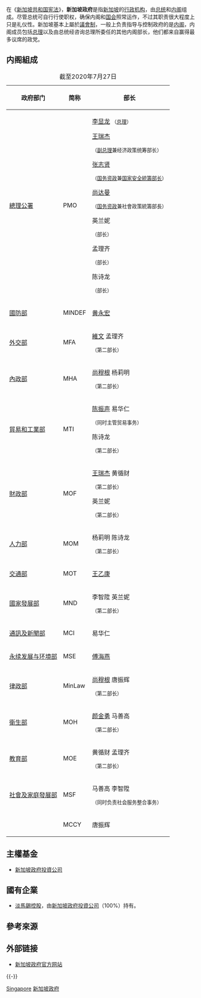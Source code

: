 {{新加坡政治}}
在《[[新加坡宪法|新加坡共和国宪法]]》，'''新加坡政府'''是指[[新加坡|新加坡]]的[[行政机构|行政机构]]，由[[新加坡总统|总统]]和[[新加坡内阁|内阁]]组成。尽管总统可自行行使职权，确保内阁和[[新加坡国会|国会]]照常运作，不过其职责很大程度上只是礼仪性。新加坡基本上屬於[[議會制|議會制]]，一般上负责指导与控制政府的是[[内阁|内阁]]，内阁成员包括[[新加坡总理|总理]]以及由总统经咨询总理所委任的其他内阁部长，他们都来自{{link-en|新加坡国会选举|Parliamentary elections in Singapore|大选中}}赢得最多议席的政党。

==内阁組成==
{| class="wikitable"
|+
截至2020年7月27日
!政府部门
!简称
!部长
|-
|[[新加坡總理公署|總理公署]]
|PMO
|[[李显龙|李显龙]]
<small>（[[新加坡總理|总理]]）</small>

[[王瑞杰|王瑞杰]]

<small>（[[新加坡總理|副总理]]兼经济政策统筹部长）</small>

[[张志贤|张志贤]]

<small>（[[國務資政_(新加坡)|国务资政]]兼[[国家安全統籌部长|国家安全統籌部长]]）</small>

[[尚达曼|尚达曼]]

<small>（[[國務資政_(新加坡)|国务资政]]兼社會政策統籌部長）</small>

英兰妮

<small>（部长）</small>

孟理齐

<small>（部长）</small>

陈诗龙

<small>（部长）</small>
|-
|[[新加坡國防部|國防部]]
|MINDEF
|[[黄永宏|黄永宏]]
|-
|[[新加坡外交部|外交部]]
|MFA
|[[維文_(新加坡)|維文]]
孟理齐

<small>（第二部长）</small>
|-
|[[內政部_(新加坡)|內政部]]
|MHA
|[[尚穆根|尚穆根]]
杨莉明

<small>（第二部长）</small>
|-
|[[新加坡貿易和工業部|貿易和工業部]]
|MTI
|[[陈振声_(政治人物)|陈振声]]
易华仁

<small>（同时主管贸易事务）</small>

陈诗龙

<small>（第二部长）</small>
|-
|[[財政部_(新加坡)|財政部]]
|MOF
|[[王瑞杰|王瑞杰]]
黄循财

<small>（第二部长）</small>

英兰妮

<small>（第二部长）</small>
|-
|[[新加坡人力部|人力部]]
|MOM
|杨莉明
陈诗龙

<small>（第二部长）</small>
|-
|[[新加坡交通部|交通部]]
|MOT
|[[王乙康|王乙康]]
|-
|[[新加坡國家發展部|國家發展部]]
|MND
|李智陞
英兰妮

<small>（第二部长）</small>
|-
|[[新加坡通訊及新聞部|通訊及新聞部]]
|MCI
|易华仁
|-
|[[新加坡永续发展与环境部|永续发展与环境部]]
|MSE
|[[傅海燕|傅海燕]]
|-
|[[新加坡律政部|律政部]]
|MinLaw
|[[尚穆根|尚穆根]]
唐振辉

<small>（第二部长）</small>
|-
|[[新加坡衛生部|衛生部]]
|MOH
|[[颜金勇|颜金勇]]
马善高

<small>（第二部长）</small>
|-
|[[新加坡教育部|教育部]]
|MOE
|黄循财
孟理齐

<small>（第二部长）</small>
|-
|[[新加坡社會及家庭發展部|社會及家庭發展部]]
|MSF
|马善高
李智陞

<small>（同时负责社会服务整合事务）</small>
|-
|{{link-en|文化、社区及青年部|Minister_for_Culture,_Community_and_Youth|文化、社区及青年部}}
|MCCY
|唐振辉
|}

== 主權基金 ==
*[[新加坡政府投資公司|新加坡政府投資公司]]

==國有企業==
*[[淡馬錫控股|淡馬錫控股]]，由[[新加坡政府投資公司|新加坡政府投資公司]]（100%）持有。

== 參考來源 ==
{{reflist}}

==外部链接==
{{Commons category|Government of Singapore}}
*[http://www.gov.sg/ 新加坡政府官方网站] {{Wayback|url=http://www.gov.sg/ |date=20110222121956 }}

{{-}}
{{新加坡政府}}
{{新加坡话题}}
{{亚洲题目|政府}}

[[Category:亚洲各国政府|Singapore]]

[[Category:新加坡政府|]]